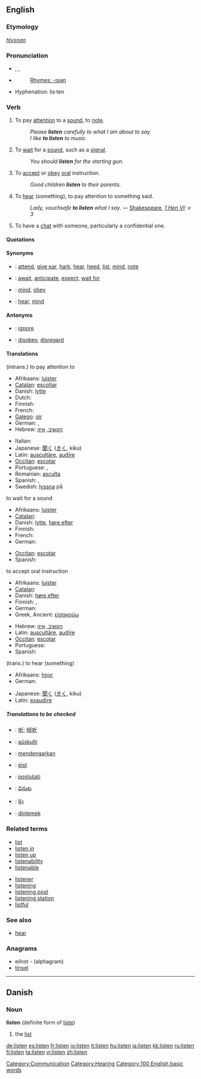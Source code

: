 ==English==

===Etymology===
{{OE.}} ''[[hlysnan]]''

===Pronunciation===
*{{AHD|lĭs'ən}}, {{IPA|/ˈlɪsən/}}, {{SAMPA|/"lIs@n/}}
*{{audio|en-us-listen.ogg|Audio (US)}}
*:[[Rhymes:English:-ɪsən|Rhymes: -ɪsən]]
* Hyphenation: lis·ten

===Verb===
{{en-verb}}

# {{intransitive}} To pay [[attention]] to a [[sound]], to [[note]].
#: ''Please '''listen''' carefully to what I am about to say.''
#: ''I like '''to listen''' to music.''
# {{intransitive}} To [[wait]] for a [[sound]], such as a [[signal]].
#: ''You should '''listen''' for the starting gun.''
# {{intransitive}} To [[accept]] or [[obey]] [[oral]] instruction.
#: ''Good children '''listen''' to their parents.''
# {{cattag|transitive, archaic}} To [[hear]] (something), to pay attention to something said.
#: ''Lady, vouchsafe '''to listen''' what I say.'' — [[w:William Shakespeare|Shakespeare]], ''[[s:The First Part of King Henry the Sixth|1 Hen VI]]: v 3''
# {{rfv-sense}} To have a [[chat]] with someone, particularly a confidential one.

====Quotations====
{{seeCites}}

====Synonyms====
{{WikiSaurus-link|listen}}
*{{italbrac|intrans.; to pay attention to}}: [[attend]], [[give ear]], [[hark]], [[hear]], [[heed]], [[list]], [[mind]], [[note]]
*{{italbrac|to wait for a sound}}: [[await]], [[anticipate]], [[expect]], [[wait for]]
*{{italbrac|to accept oral instruction}}: [[mind]], [[obey]]
*{{italbrac|trans.; to hear}}: [[hear]], [[mind]]

====Antonyms====
*{{italbrac|to pay attention to}}: [[ignore]]
*{{italbrac|to accept oral instruction}}: [[disobey]], [[disregard]]

====Translations====
;(intrans.) to pay attention to
{{top}}
*Afrikaans: [[luister]]
*[[Catalan]]: [[escoltar]]
*Danish: [[lytte]]
*Dutch: {{t|nl|luisteren}}
*Finnish: {{t|fi|kuunnella}}
*French: {{t|fr|écouter}}
*[[Galego]]: [[oír#Galego|oír]]
*German: {{t|de|hören}}, {{t|de|zuhören}}
*Hebrew: [[הקשיב]], [[איזן]]
{{mid}}
*Italian: {{t|it|ascoltare}}
*Japanese: [[聞く]] ([[きく]], kiku)
*Latin: [[auscultare|auscultāre]], [[audire|audīre]]
*[[Occitan]]: [[escotar]]
*Portuguese: {{t|pt|escutar}}, {{t|pt|ouvir}}
*Romanian: [[asculta]]
*Spanish: {{t|es|escuchar}}, {{t|es|oír}}
*Swedish: [[lyssna]] på
{{bottom}}

;to wait for a sound
{{top}}
*Afrikaans: [[luister]]
*[[Catalan]]: {{t|ca|escoltar}}
*Danish: [[lytte]], [[høre efter]]
*Finnish: {{t|fi|kuunnella}}
*French: {{t|fr|guetter}}
*German: {{t|de|lauschen}}
{{mid}}
*[[Occitan]]: [[escotar]]
*Spanish: {{t|es|escuchar}}
{{bottom}}

;to accept oral instruction
{{top}}
*Afrikaans: [[luister]]
*[[Catalan]]: {{t|ca|escoltar}}
*Danish: [[høre efter]]
*Finnish: {{t|fi|kuunnella}}, {{t|fi|uskoa}}
*German: {{t|de|hören}}
*Greek, Ancient: [[εἰσακούω]]
{{mid}}
*Hebrew: [[הקשיב]], [[איזן]]
*Latin: [[auscultare|auscultāre]], [[audire|audīre]]
*[[Occitan]]:  [[escotar]]
*Portuguese: {{t|pt|ouvir}}
*Spanish: {{t|es|escuchar}}
{{bottom}}

;(trans.) to hear (something)
{{top}}
*Afrikaans: [[hoor]]
*German: {{t|de|hören}}
{{mid}}
*Japanese: [[聞く]] ([[きく]], kiku)
*Latin: [[exaudire|exaudīre]]
{{bottom}}

=====Translations to be checked=====
{{checktrans}}
*{{ttbc|Chinese}}: [[听]]; [[倾听]]
*{{ttbc|Esperanto}}: [[aŭskulti]]
*{{ttbc|Indonesian}}: [[dengar|mendengarkan]]
*{{ttbc|Irish}}: [[éist]]
*{{ttbc|Slovene}}: [[poslušati]]
*{{ttbc|Telugu}}: [[వినుట]]
*{{ttbc|Thai}}: [[ฟัง]]
*{{ttbc|Turkish}}: [[dinlemek]]

===Related terms===
{{top2}}
*[[list]]
*[[listen in]]
*[[listen up]]
*[[listenability]]
*[[listenable]]
{{mid2}}
*[[listener]]
*[[listening]]
*[[listening post]]
*[[listening station]]
*[[listful]]
{{bottom}}

===See also===
*[[hear]]

===Anagrams===
* eilnst - (alphagram)
* [[tinsel]]

----

==Danish==
===Noun===
'''listen''' (definite form of [[liste]])
#the [[list]]

[[Category:Communication]]
[[Category:Hearing]]
[[Category:100 English basic words]]

[[de:listen]]
[[es:listen]]
[[fr:listen]]
[[io:listen]]
[[it:listen]]
[[hu:listen]]
[[ja:listen]]
[[kk:listen]]
[[ru:listen]]
[[fi:listen]]
[[ta:listen]]
[[vi:listen]]
[[zh:listen]]